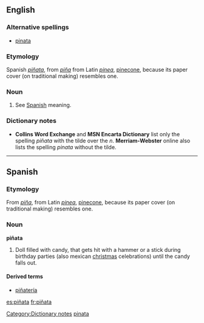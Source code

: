 {{wikipedia|Piñata}}
{{see|pinata}}
==English==
===Alternative spellings===
*[[pinata]]

===Etymology===
Spanish ''[[piñata#Spanish|piñata]]'', from ''[[piña]]'' from Latin ''[[pinea]]'', [[pinecone]], because its paper cover (on traditional making) resembles one.

===Noun===
{{en-noun}}

# See [[piñata#Spanish|Spanish]] meaning.

===Dictionary notes===
[[Category:Dictionary notes]]
*'''Collins Word Exchange''' and '''MSN Encarta Dictionary''' list only the spelling ''piñata'' with the tilde over the ''n''. '''Merriam-Webster''' online also lists the spelling ''pinata'' without the tilde.

[[Category:English words spelled with diacritics|pinata]]

----

==Spanish==

===Etymology===
From ''[[piña]]'', from Latin ''[[pinea]]'', [[pinecone]], because its paper cover (on traditional making) resembles one.

===Noun===
'''piñata''' {{f}}

# Doll filled with candy, that gets hit with a hammer or a stick during birthday parties (also mexican [[christmas]] celebrations) until the candy falls out.

====Derived terms====
*[[piñatería]] {{f}}

[[es:piñata]]
[[fr:piñata]]